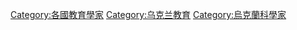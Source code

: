 [[Category:各國教育學家|Category:各國教育學家]]
[[Category:乌克兰教育|Category:乌克兰教育]]
[[Category:烏克蘭科學家|Category:烏克蘭科學家]]